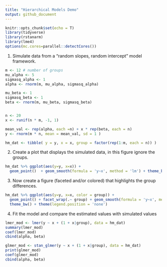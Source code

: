 ```yaml
---
title: "Hierarchical Models Demo"
output: github_document
---
```


```r
knitr::opts_chunk$set(echo = T)
library(tidyverse) 
library(rstanarm)
library(lme4)
options(mc.cores=parallel::detectCores())
```



1. Simulate data from a "random slopes, random intercept" model framework.

```r
m <- 12 # number of groups
mu_alpha <- 5
sigmasq_alpha <- 1
alpha <- rnorm(m, mu_alpha, sigmasq_alpha)

mu_beta <- 1
sigmasq_beta <- 1
beta <- rnorm(m, mu_beta, sigmasq_beta)


n <- 20
x <- runif(n * m, -1, 1)

mean_val <- rep(alpha, each =n) + x * rep(beta, each = n)
y <- rnorm(m * n, mean = mean_val, sd = 1 )

hm_dat <- tibble( y = y, x = x, group = factor(rep(1:m, each = n)) )
```


2. Create a plot that displays the simulated data, in this figure ignore the groups. 

```r
hm_dat %>% ggplot(aes(y=y, x=x)) +
  geom_point()  + geom_smooth(formula = 'y~x', method = 'lm') + theme_bw() 
```


3. Now create a figure (faceted and/or colored) that highlights the group differences.

```r
hm_dat %>% ggplot(aes(y=y, x=x, color = group)) +
  geom_point() + facet_wrap(.~ group) + geom_smooth(formula = 'y~x', method = 'lm') +
  theme_bw() + theme(legend.position = 'none')
```


4. Fit the model and compare the estimated values with simulated values

```r
lmer_mod <- lmer(y ~ x + (1 + x|group), data = hm_dat)
summary(lmer_mod)
coef(lmer_mod) 
cbind(alpha, beta)
```

```r
glmer_mod <- stan_glmer(y ~ x + (1 + x|group), data = hm_dat)
print(glmer_mod)
coef(glmer_mod)
cbind(alpha, beta)
```
